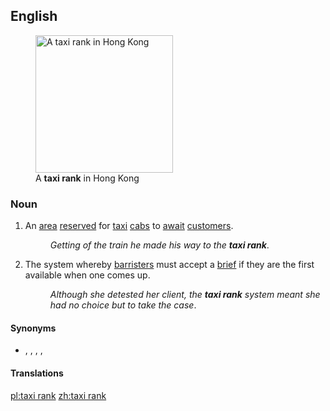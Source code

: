 ==English==
[[Image:Kowloon Waterfront, Hong Kong, 2013-08-09, DD 05.jpg|thumb|220px|A '''taxi rank''' in Hong Kong]]

===Noun===
{{en-noun}}

# An [[area]] [[reserved]] for [[taxi]] [[cabs]] to [[await]] [[customer]]s.
#: ''Getting of the train he made his way to the '''taxi rank'''''.
# {{label|en|British}} The system whereby [[barrister]]s must accept a [[brief]] if they are the first available when one comes up.
#: ''Although she detested her client, the '''taxi rank''' system meant she had no choice but to take the case''.

====Synonyms====
* {{l|en|taxicab stand}}, {{l|en|cab stand}}, {{l|en|taxi stand}}, {{l|en|cab rank}}, {{l|en|hack stand}}

====Translations====
{{trans-see|taxi stand}}

[[pl:taxi rank]]
[[zh:taxi rank]]